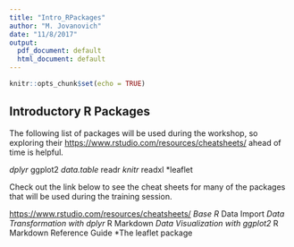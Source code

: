 ```yaml
---
title: "Intro_RPackages"
author: "M. Jovanovich"
date: "11/8/2017"
output:
  pdf_document: default
  html_document: default
---
```


```r
knitr::opts_chunk$set(echo = TRUE)
```

## Introductory R Packages 

The following list of packages will be used during the workshop, so exploring their [https://www.rstudio.com/resources/cheatsheets/](Helpful RStudio Cheat Sheets) ahead of time is helpful. 

*dplyr
*ggplot2
*data.table
*readr
*knitr
*readxl 
*leaflet

Check out the link below to see the cheat sheets for many of the packages that will be used during the training session. 

[https://www.rstudio.com/resources/cheatsheets/](Helpful RStudio Cheat Sheets) 
*Base R
*Data Import 
*Data Transformation with dplyr 
*R Markdown
*Data Visualization with ggplot2
*R Markdown Reference Guide 
*The leaflet package
